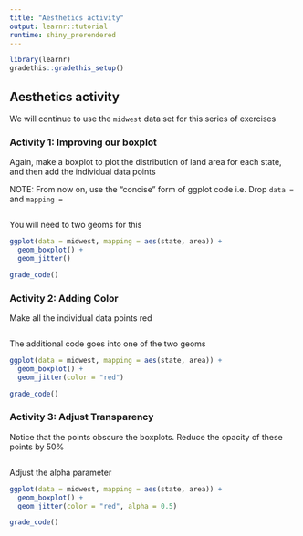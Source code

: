 ```yaml
---
title: "Aesthetics activity"
output: learnr::tutorial
runtime: shiny_prerendered
---
```

```r
library(learnr)
gradethis::gradethis_setup()
```
## Aesthetics activity

We will continue to use the `midwest` data set for this series of exercises

### Activity 1: Improving our boxplot

Again, make a boxplot to plot the distribution of land area for each state, and then add the individual data points  

NOTE: From now on, use the "concise" form of ggplot code i.e. Drop `data = ` and `mapping = `

```r

```

<div id="boxplot-redux-hint">
You will need to two geoms for this
</div>

```r
ggplot(data = midwest, mapping = aes(state, area)) +
  geom_boxplot() +
  geom_jitter()
```

```r
grade_code()
```

### Activity 2: Adding Color

Make all the individual data points red

```r

```

<div id="boxplot-red-hint">
The additional code goes into one of the two geoms
</div>

```r
ggplot(data = midwest, mapping = aes(state, area)) +
  geom_boxplot() +
  geom_jitter(color = "red")
```

```r
grade_code()
```

### Activity 3: Adjust Transparency

Notice that the points obscure the boxplots. Reduce the opacity of these points by 50%

```r

```

<div id="transparency-hint">
Adjust the alpha parameter
</div>

```r
ggplot(data = midwest, mapping = aes(state, area)) +
  geom_boxplot() +
  geom_jitter(color = "red", alpha = 0.5)
```

```r
grade_code()
```
